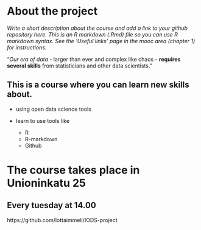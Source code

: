 
# About the project

*Write a short description about the course and add a link to your github repository here. This is an R markdown (.Rmd) file so you can use R markdown syntax. See the 'Useful links' page in the mooc area (chapter 1) for instructions.*

"*Our era of data* - larger than ever and complex like chaos - **requires several skills** from statisticians and other data scientists."

## This is a course where you can learn new skills about.

* using open data science tools

* learn to use tools like
    + R
    + R-markdown
    + Github

The course takes place in Unioninkatu 25 
========================================

Every tuesday at 14.00
---------------------------
 
https://github.com/lottaimmeli/IODS-project